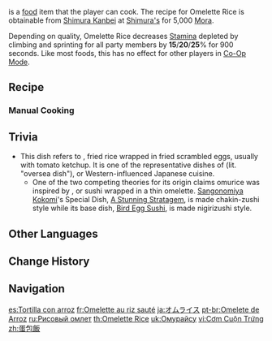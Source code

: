 {{Food Infobox
|id              = 108328
|image           = Item Omelette Rice.png
|description     = A main dish wrapped up in an egg skin.
|desc_suspicious = The egg skin just about barely covers the rice, and it has been fried for so long that it has lost all fluidity. Might as well call it "fried egg on rice."
|desc_basic      = The evenly beaten egg fluids are fried into half-doneness before being poured out on top of the rice, and tomato ketchup is drizzled over top afterward once it is ready to plate up. They say that this dish was derived from another region, though this version involves a more complicated cooking method.
|desc_delicious  = Gently poking at the outer layer of the egg skin, which is not wholly cooked yet wraps itself and its red ketchup crown around the tightly packed white rice, shall prick the appetite of any customer&mdash; and after they have partaken joyfully, they cannot help but smile.
|type            = Adventurer's Dishes
|quality         = 3
|effectType      = Stamina Reduction
|effect          = Decreases all party members' climbing and sprinting Stamina consumption by (var1)% for 900s.
|eff_att1        = Stamina
|eff_att2        = Climbing Stamina
|eff_att3        = Sprinting Stamina
|region          = Inazuma
|eff_suspicious1 = 15
|eff_basic1      = 20
|eff_delicious1  = 25
|variant         = Omurice Waltz
|recipe          = Sold by [[Shimura Kanbei]]
}}
{{Lang|'''Omelette Rice'''|ja=オムライス|ja_rm=Omu-raisu|ja_tl=Omurice}} is a [[food]] item that the player can cook. The recipe for Omelette Rice is obtainable from [[Shimura Kanbei]] at [[Shimura's]] for 5,000 [[Mora]].

Depending on quality, Omelette Rice decreases [[Stamina]] depleted by climbing and sprinting for all party members by '''15'''/'''20'''/'''25'''% for 900 seconds. Like most foods, this has no effect for other players in [[Co-Op Mode]].

{{Special Dish|Kuki Shinobu|Omurice Waltz}}

==Recipe==
{{Recipe
|Bird Egg = 4
|Rice = 3
|Tomato = 2
|Sugar = 1
|sort = Bird Egg;Rice;Tomato;Sugar|type=Cooking
}}

===Manual Cooking===
{{Manual Cooking}}

==Trivia==
*This dish refers to {{Lang|{{w|omurice}}|ja=オムライス|ja_rm=omuraisu|ja_lit=ome[lette] rice}}, fried rice wrapped in fried scrambled eggs, usually with tomato ketchup. It is one of the representative dishes of {{w|Yōshoku|''youshoku''}} (lit. "oversea dish"), or Western-influenced Japanese cuisine.
**One of the two competing theories for its origin claims omurice was inspired by {{Lang|chakin-zushi|ja=茶巾寿司}}, or sushi wrapped in a thin omelette. [[Sangonomiya Kokomi]]'s Special Dish, [[A Stunning Stratagem]], is made chakin-zushi style while its base dish, [[Bird Egg Sushi]], is made nigirizushi style.

==Other Languages==
{{Other Languages
|en        = Omelette Rice
|zhs       = 蛋包饭
|zhs_rm    = Dànbāo Fàn
|zht       = 蛋包飯
|zht_rm    = Dànbāo Fàn
|zh_tl     = Omelette Rice
|zh_note   = Literally "rice wrapped in egg"; can be directly translated to "omurice."
|ja        = オムライス
|ja_rm     = Omu-raisu
|ja_tl     = Omurice
|ja_note   = "Omurice" is a portmanteau of ''ome[lette]'' + ''rice'' and a well-known ''{{w|wasei-eigo}}''. See [[#Trivia|Trivia]] for details.
|ko        = 오므라이스
|ko_tl     = Omurice
|es        = Tortilla con arroz
|es_tl     = Tortilla with Rice
|fr        = Omelette au riz sauté
|fr_tl     = Stir-fried Rice Omelette
|ru        = Рисовый омлет
|ru_tl     = Rice Omelette
|th        = Omelette Rice
|vi        = Cơm Cuộn Trứng
|vi_tl     = Egg Roll Rice
|de        = Omelette-Reis
|de_tl     = Omelette Rice
|id        = Omelette Rice
|pt        = Enrolado de Arroz
|pt_tl     = 
|tr        = Pilavlı Omlet
|tr_tl     = Omelette with Rice
|it        = Omelette di riso
|it_tl     = 
}}

==Change History==
{{Change History|2.1}}

==Navigation==
{{Food Navbox}}

[[es:Tortilla con arroz]]
[[fr:Omelette au riz sauté]]
[[ja:オムライス]]
[[pt-br:Omelete de Arroz]]
[[ru:Рисовый омлет]]
[[th:Omelette Rice]]
[[uk:Омурайсу]]
[[vi:Cơm Cuộn Trứng]]
[[zh:蛋包飯]]